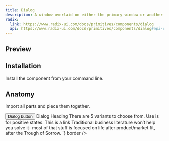 ```yaml
---
title: Dialog
description: A window overlaid on either the primary window or another dialog window, rendering the content underneath inert.
radix:
  link: https://www.radix-ui.com/docs/primitives/components/dialog
  api: https://www.radix-ui.com/docs/primitives/components/dialog#api-reference
---
```


## Preview

<Preview>
  <Flex
    css={{
      flexDirection: "column",
      alignItems: "center",
      gap: "$3",
    }}
  >
    <Dialog>
      <Dialog.Trigger asChild>
        <Button variant="ghost" size="small">Dialog button</Button>
      </Dialog.Trigger>
      <Dialog.Content close>
        <Text size="5" as="h6" css={{ fontWeight: 500, marginBottom: '$3' }}>Dialog Heading</Text>
        <Text size="3" as="p" css={{ lineHeight: '25px' }}>
          There are 5 variants to choose from. Use is for positive states. This is a link
          Traditional business literature won’t help you solve it- most of that stuff is
          focused on life after product/market fit, after the Trough of Sorrow.
        </Text>
      </Dialog.Content>
    </Dialog>
  </Flex>
</Preview>

## Installation

Install the component from your command line.

<LiveProvider>
    <LiveEditor code={`npm install @raystack/apsara`} border/>
</LiveProvider>


## Anatomy
Import all parts and piece them together.

<LiveProvider>
    <LiveEditor code={`

<Dialog>
  <Dialog.Trigger asChild>
    <Button variant="ghost" size="small">Dialog button</Button>
  </Dialog.Trigger>
  <Dialog.Content close>
    <Text size="5" as="h6" css={{ fontWeight: 500, marginBottom: '$3' }}>Dialog Heading</Text>
    <Text size="3" as="p" css={{ lineHeight: '25px' }}>
      There are 5 variants to choose from. Use is for positive states. This is a link
      Traditional business literature won’t help you solve it- most of that stuff is
      focused on life after product/market fit, after the Trough of Sorrow.
    </Text>
  </Dialog.Content>
</Dialog>
`} border />
</LiveProvider>
